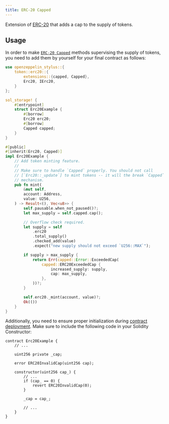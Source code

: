 ```yaml
---
title: ERC-20 Capped
---
```


Extension of [ERC-20](erc20) that adds a cap to the supply of tokens.

## Usage

In order to make [`ERC-20 Capped`](https://docs.rs/openzeppelin-stylus/0.1.0/openzeppelin_stylus/token/erc20/extensions/capped/index.html) methods supervising the supply of tokens, you need to add them by yourself for your final contract as follows:

```rust
use openzeppelin_stylus::{
    token::erc20::{
        extensions::{capped, Capped},
        Erc20, IErc20,
    }
};

sol_storage! {
    #[entrypoint]
    struct Erc20Example {
        #[borrow]
        Erc20 erc20;
        #[borrow]
        Capped capped;
    }
}

#[public]
#[inherit(Erc20, Capped)]
impl Erc20Example {
    // Add token minting feature.
    //
    // Make sure to handle `Capped` properly. You should not call
    // [`Erc20::_update`] to mint tokens -- it will the break `Capped`
    // mechanism.
    pub fn mint(
        &mut self,
        account: Address,
        value: U256,
    ) -> Result<(), Vec<u8>> {
        self.pausable.when_not_paused()?;
        let max_supply = self.capped.cap();

        // Overflow check required.
        let supply = self
            .erc20
            .total_supply()
            .checked_add(value)
            .expect("new supply should not exceed `U256::MAX`");

        if supply > max_supply {
            return Err(capped::Error::ExceededCap(
                capped::ERC20ExceededCap {
                    increased_supply: supply,
                    cap: max_supply,
                },
            ))?;
        }

        self.erc20._mint(account, value)?;
        Ok(())
    }
}
```

Additionally, you need to ensure proper initialization during [contract deployment](deploy). Make sure to include the following code in your Solidity Constructor:

```solidity
contract Erc20Example {
    // ...

    uint256 private _cap;

    error ERC20InvalidCap(uint256 cap);

    constructor(uint256 cap_) {
        // ...
        if (cap_ == 0) {
            revert ERC20InvalidCap(0);
        }

        _cap = cap_;

        // ...
    }
}
```
